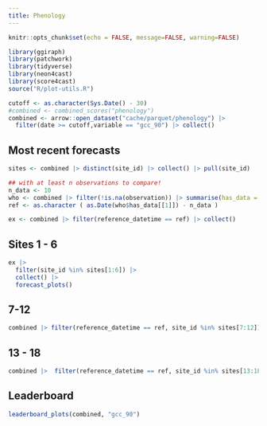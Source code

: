 ```yaml
---
title: Phenology 
---
```


```r
knitr::opts_chunk$set(echo = FALSE, message=FALSE, warning=FALSE)
```

```r
library(ggiraph)
library(patchwork)
library(tidyverse)
library(neon4cast)
library(score4cast)
source("R/plot-utils.R")
```

```r
cutoff <- as.character(Sys.Date() - 30)
#combined <- combined_scores("phenology")
combined <- arrow::open_dataset("cache/parquet/phenology") |>
  filter(date >= cutoff,variable == "gcc_90") |> collect()
```

## Most recent forecasts


```r

sites <- combined |> distinct(site_id) |> collect() |> pull(site_id)

## with at least n observations to compare!
n_data <- 10
who <- combined |> filter(!is.na(observation)) |> summarise(has_data = max(reference_datetime)) |> collect()
ref <- as.character ( as.Date(who$has_data[[1]]) - n_data )

ex <- combined |> filter(reference_datetime == ref) |> collect()
```


::: panel-tabset
## Sites 1 - 6

```r
ex |> 
  filter(site_id %in% sites[1:6]) |> 
  collect() |> 
  forecast_plots()
```

## 7-12

```r
combined |> filter(reference_datetime == ref, site_id %in% sites[7:12]) |> forecast_plots()
```

## 13 - 18

```r
combined |>  filter(reference_datetime == ref, site_id %in% sites[13:18]) |>   forecast_plots()
```
:::

## Leaderboard


```r
leaderboard_plots(combined, "gcc_90")
```
